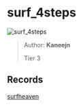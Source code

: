 
# surf_4steps

![surf_4steps](https://raw.githubusercontent.com/Sayt123/SurfMapPics/Maps-and-bonuses/csgo/surf_4steps.jpg)

> Author: **Kaneejn**
>
> Tier 3

## Records

[surfheaven](https://surfheaven.eu/map/surf_4steps)
